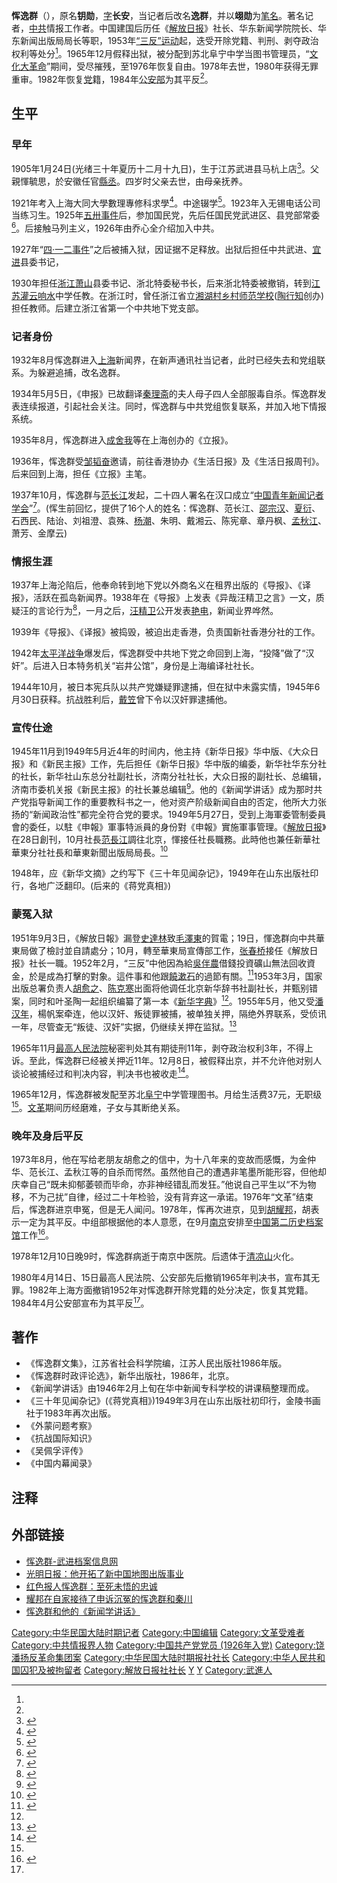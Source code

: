 {{Infobox_officeholder
| name = 恽逸群
| image name =恽逸群.jpg 
| width = 200
| zi = 長安
| Sex = 男
| party = 中国共产党
| Native place = 
| birth_name = 惲鑰勛
| date of birth = {{birth date|1905|1|24}}
| place of birth ={{QIN-CN}}[[江苏|江苏]][[武进县|武进县]]
| date of death ={{death date and age|1978|12|10|1905|1|24|}}
| place of death ={{PRC}}[[南京|南京]]
| spouse =
| educate =
| past =
*第一次国共合作后加入[[国民党|国民党]]，担任武进县党部常务委员。
*1926年加入中共。
*1930年担任[[浙江|浙江]][[萧山|萧山]]县委书记、浙北特委秘书长
*1932年8月进入[[上海|上海]]新声通讯社
*1935年8月进入上海《立报》
*1942年打入日本阵营内部，从事情报工作。
*1947年10月代理华东局宣传部长，后在山东济南任《新民主报》社长。
*1949年5月进入上海，负责上海《[[解放日报|解放日报]]》，担任社长。后历任华东新闻学院院长、华东新闻出版局局长。
*1951年后被打倒，遭到批判，并被下放至苏北[[阜宁|阜宁]]中学。
*1978年9月进入[[南京|南京]][[中国第二历史档案馆|中国第二历史档案馆]]工作。
}}
'''恽逸群'''（{{bd|1905年|1月24日|1978年|12月10日|catIdx=Y}}），原名'''钥勋'''，[[表字|字]]'''长安'''，当记者后改名'''逸群'''，并以'''翊勋'''为[[笔名|笔名]]。著名记者，[[中共|中共]]情报工作者。中国建国后历任《[[解放日报|解放日报]]》社长、华东新闻学院院长、华东新闻出版局局长等职，1953年[[三反运动|“三反”运动]]起，迭受开除党籍、判刑、剥夺政治权利等处分<ref name="武进档案信息网"/>。1965年12月假释出狱，被分配到苏北阜宁中学当图书管理员，“[[文化大革命|文化大革命]]”期间，受尽摧残，至1976年恢复自由。1978年去世，1980年获得无罪重审。1982年恢复[[中国共产党|党]]籍，1984年[[中华人民共和国公安部|公安部]]为其平反<ref name="惲逸群和他的《新聞學講話》"/>。

==生平==
===早年===
1905年1月24日(光绪三十年夏历十二月十九日)，生于江苏武进县马杭上店<ref name="武进档案信息网">{{cite web|url =http://www.wjda.gov.cn/ReadNews.asp?NewsID=584|title =恽逸群|accessdate =2009年5月29日|date =2004年3月31日|language =zh-hans|publisher =武进档案信息网|deadurl =yes|archiveurl =https://archive.is/20121130041959/http://www.wjda.gov.cn/ReadNews.asp?NewsID=584|archivedate =2012年11月30日}}</ref>。父親惲毓思，於安徽任官[[縣丞|縣丞]]。四岁时父亲去世，由母亲抚养。

1921年考入上海大同大學數理專修科求學<ref name="政治大學转引自中国新闻人网">{{cite web|url =http://www.chinanewsman.com/|title =惲逸群|accessdate =2009年6月1日|language =zh-hant|publisher =政治大學转引自中国新闻人网|archive-date =2020年4月30日|archive-url =https://web.archive.org/web/20200430141752/http://www.chinanewsman.com/|dead-url =no}}</ref>。中途辍学<ref>{{cite web|url =http://search.huaxia.com/s.jsp?iDocId=501008|title =惲逸群|accessdate =2009年5月31日|date =2003年11月26日|language =zh-hant|publisher =華夏經緯網|deadurl =yes|archiveurl =https://web.archive.org/web/20121019155748/http://search.huaxia.com/s.jsp?iDocId=501008|archivedate =2012年10月19日}}</ref>。1923年入无锡电话公司当练习生。1925年[[五卅事件|五卅事件]]后，参加国民党，先后任国民党武进区、县党部常委<ref>{{cite web|url =http://www.shtong.gov.cn/newsite/node2/node4429/node4432/node70704/node70707/userobject1ai49349.html|title =惲逸群|accessdate =2009年6月1日|language =zh-hans|publisher =上海地方志|archive-date =2019年4月15日|archive-url =https://web.archive.org/web/20190415132914/http://www.shtong.gov.cn/newsite/node2/node4429/node4432/node70704/node70707/userobject1ai49349.html|dead-url =no}}</ref>。后接触马列主义，1926年由乔心全介绍加入中共。

1927年“[[四·一二事件|四·一二事件]]”之后被捕入狱，因证据不足释放。出狱后担任中共武进、[[宜进|宜进]]县委书记，

1930年担任[[浙江|浙江]][[萧山|萧山]]县委书记、浙北特委秘书长，后来浙北特委被撤销，转到[[江苏|江苏]][[灌云|灌云]][[响水|响水]]中学任教。在浙江时，曾任浙江省立[[湘湖村乡村师范学校|湘湖村乡村师范学校]]([[陶行知|陶行知]]创办)担任教师。后建立浙江省第一个中共地下党支部。

===记者身份===
1932年8月恽逸群进入[[上海|上海]]新闻界，在新声通讯社当记者，此时已经失去和党组联系。为躲避追捕，改名逸群。

1934年5月5日，《申报》已故翻译[[秦理斋|秦理斋]]的夫人母子四人全部服毒自杀。恽逸群发表连续报道，引起社会关注。同时，恽逸群与中共党组恢复联系，并加入地下情报系统。

1935年8月，恽逸群进入[[成舍我|成舍我]]等在上海创办的《立报》。

1936年，恽逸群受[[邹韬奋|邹韬奋]]邀请，前往香港协办《生活日报》及《生活日报周刊》。后来回到上海，担任《立报》主笔。

1937年10月，恽逸群与[[范长江|范长江]]发起，二十四人署名在汉口成立“[[中国青年新闻记者学会|中国青年新闻记者学会]]”<ref>{{cite web|url =http://news.xinhuanet.com/zgjx/2007-01/08/content_5577902.htm|title =中国青年新闻工作者协会创始人之一恽逸群|accessdate =2009年5月29日|date =2007年1月8日|language =zh-hans|publisher =中国记协|archive-date =2007年11月11日|archive-url =https://web.archive.org/web/20071111114857/http://news.xinhuanet.com/zgjx/2007-01/08/content_5577902.htm|dead-url =no}}</ref>。(恽生前回忆，提供了16个人的姓名：恽逸群、范长江、[[邵宗汉|邵宗汉]]、[[夏衍|夏衍]]、石西民、陆诒、刘祖澄、袁殊、[[杨潮|杨潮]]、朱明、戴湘云、陈宪章、章丹枫、[[孟秋江|孟秋江]]、萧芳、金摩云)

===情报生涯===
1937年上海沦陷后，他奉命转到地下党以外商名义在租界出版的《导报》、《译报》，活跃在孤岛新闻界。1938年在《导报》上发表《异哉汪精卫之言》一文，质疑汪的言论行为<ref name="惲逸群和他的《新聞學講話》">{{cite web|url =http://news.xinhuanet.com/zgjx/2006-12/19/content_5507434.htm|title =惲逸群和他的《新聞學講話》|author =陳堅|accessdate =2009年6月1日|date =2006年12月19日|language =zh-hant|publisher =新华网转引自中國新聞研究中心|archive-date =2013年10月8日|archive-url =https://web.archive.org/web/20131008215702/http://news.xinhuanet.com/zgjx/2006-12/19/content_5507434.htm|dead-url =no}}</ref>，一月之后，[[汪精卫|汪精卫]]公开发表[[艳电|艳电]]，新闻业界哗然。

1939年《导报》、《译报》被捣毁，被迫出走香港，负责国新社香港分社的工作。

1942年[[太平洋战争|太平洋战争]]爆发后，恽逸群受中共地下党之命回到上海，“投降”做了“汉奸”。后进入日本特务机关“岩井公馆”，身份是上海编译社社长。

1944年10月，被日本宪兵队以共产党嫌疑罪逮捕，但在狱中未露实情，1945年6月30日获释。抗战胜利后，[[戴笠|戴笠]]曾下令以汉奸罪逮捕他。

===宣传仕途===
1945年11月到1949年5月近4年的时间内，他主持《新华日报》华中版、《大众日报》和《新民主报》工作，先后担任《新华日报》华中版的编委，新华社华东分社的社长，新华社山东总分社副社长，济南分社社长，大众日报的副社长、总编辑，济南市委机关报《新民主报》的社长兼总编辑<ref>{{cite web|url =http://www.sd.xinhua.org/news/2006-06/27/content_7368606.htm|title =前有恽逸群|accessdate =2009年5月29日|date =2006年6月27日|language =zh-hans|publisher =新华社山东分社转引[[光明日报|光明日报]]|deadurl =yes|archiveurl =https://archive.is/20130503161616/http://www.sd.xinhua.org/news/2006-06/27/content_7368606.htm|archivedate =2013年5月3日}}</ref>。他的《新闻学讲话》成为那时共产党指导新闻工作的重要教科书之一，他对资产阶级新闻自由的否定，他所大力张扬的“新闻政治性”都完全符合党的要求。1949年5月27日，受到上海軍委管制委員會的委任，以駐《申報》軍事特派員的身份對《申報》實施軍事管理。《[[解放日报|解放日报]]》在28日創刊，10月社長[[范長江|范長江]]調往北京，惲接任社長職務。此時他也兼任新華社華東分社社長和華東新聞出版局局長。<ref>{{cite journal|url =http://www.jfdaily.com/xwzt/news/2009/sz1_60393/13/200904/t20090407_596520.htm|title =老社长恽逸群，我们都尊称他为恽老|accessdate =2009年5月29日|author =姚守懿|date =2009年4月7日|language =zh-hans|publisher =解放日报社|deadurl =yes|archiveurl =https://archive.is/20130426184528/http://www.jfdaily.com/xwzt/news/2009/sz1_60393/13/200904/t20090407_596520.htm|archivedate =2013年4月26日}}</ref>

1948年，应《新华文摘》之约写下《三十年见闻杂记》，1949年在山东出版社印行，各地广泛翻印。(后来的《蒋党真相》)

===蒙冤入狱===
1951年9月3日，《解放日報》漏登[[史達林|史達林]]致[[毛澤東|毛澤東]]的賀電；19日，惲逸群向中共華東局做了檢討並自請處分；10月，轉至華東局宣傳部工作，[[张春桥|张春桥]]接任《解放日报》社长一職。1952年2月，“三反”中他因為給[[吳伴農|吳伴農]]借錢投資礦山無法回收資金，於是成為打擊的對象。這件事和他跟[[饒漱石|饒漱石]]的過節有關。<ref name="刘小清">{{cite journal|url =http://www.eywedu.com/Yanhuangchunqiu/yhcq2000/yhcq20000114.html|title =《解放日报》的“政治错误”与恽逸群的厄运|accessdate =2009年6月1日|author =刘小清|date =2000年第一期|language =zh-hans|publisher =[[炎黄春秋|炎黄春秋]]|quote =......饶漱石不问皂白，滥施淫威，成为[[张春桥|张春桥]]棒杀恽逸群的得力后台。恽逸群厄运难逃，一个“贪污”的罪名，再加上蓄意罗织的“包庇地主家庭”等，3月，他被开除党籍、降职、公开批判。|archive-date =2020年4月30日|archive-url =https://web.archive.org/web/20200430142103/http://www.eywedu.com/Yanhuangchunqiu/yhcq2000/yhcq20000114.html|dead-url =no}}</ref>1953年3月，国家出版总署负责人[[胡愈之|胡愈之]]、[[陈克寒|陈克寒]]出面将他调任北京新华辞书社副社长，并甄别错案，同时和叶圣陶一起组织编纂了第一本《[[新华字典|新华字典]]》<ref name="刘小清"/>。1955年5月，他又受[[潘汉年|潘汉年]]，楊帆案牵连，他以汉奸、叛徒罪被捕，被单独关押，隔绝外界联系，受侦讯一年，尽管查无“叛徒、汉奸”实据，仍继续关押在监狱。<ref name="共产党报人恽逸群多灾多难">{{cite journal |url =http://www.eywedu.com/Yanhuangchunqiu/yhcq2003/yhcq20030605.html |title =共产党报人恽逸群多灾多难 |accessdate =2009年5月31日 |author =韩兵 |date =2003年第六期 |language =zh-hans |publisher =[[炎黄春秋|炎黄春秋]] |archive-date =2020年4月30日 |archive-url =https://web.archive.org/web/20200430142043/http://www.eywedu.com/Yanhuangchunqiu/yhcq2003/yhcq20030605.html |dead-url =no }}</ref> 

1965年11月[[中华人民共和国最高人民法院|最高人民法院]]秘密判处其有期徒刑11年，剥夺政治权利3年，不得上诉。至此，恽逸群已经被关押近11年。12月8日，被假释出京，并不允许他对别人谈论被捕经过和判决内容，判决书也被收走<ref>{{cite book |url =http://blog.sina.com.cn/s/blog_48fe46d9010007k0.html |title =《文人的底气》——恽逸群：至死未悟的忠诚 |accessdate =2009年6月2日 |author =傅国涌 |date =2007年1月1日 |language =zh-hans |publisher =云南人民出版社 |isbn =9787222049352 |archive-date =2020年4月30日 |archive-url =https://web.archive.org/web/20200430141916/http://blog.sina.com.cn/s/blog_48fe46d9010007k0.html |dead-url =no }}</ref>。

1965年12月，恽逸群被发配至苏北[[阜宁|阜宁]]中学管理图书。月给生活费37元，无职级<ref name="共产党报人恽逸群多灾多难"/>。[[文革|文革]]期间历经磨难，子女与其断绝关系。

===晚年及身后平反===
1973年8月，他在写给老朋友胡愈之的信中，为十八年来的变故而感慨，为金仲华、范长江、孟秋江等的自杀而愕然。虽然他自己的遭遇非笔墨所能形容，但他却庆幸自己“既未抑郁萎顿而毕命，亦非神经错乱而发狂。”他说自己平生以“不为物移，不为己扰”自律，经过二十年检验，没有背弃这一承诺。1976年“文革”结束后，恽逸群进京申冤，但是无人闻问。1978年，恽再次进京，见到[[胡耀邦|胡耀邦]]，胡表示一定为其平反。中组部根据他的本人意愿，在9月[[南京|南京]]安排至[[中国第二历史档案馆|中国第二历史档案馆]]工作<ref>{{cite book |url =http://book.sina.com.cn/longbook/1092990447_huyaobang/19.shtml |title =胡耀邦与平反冤假错案 |accessdate =2009年5月29日 |author =[[戴煌|戴煌]] |date =2004年7月 |language =zh-hans |publisher =中国工人出版社 |archive-date =2005年4月7日 |archive-url =https://web.archive.org/web/20050407132112/http://book.sina.com.cn/longbook/1092990447_huyaobang/19.shtml |dead-url =no }}</ref>。

1978年12月10日晚9时，恽逸群病逝于南京中医院。后遗体于[[清凉山|清凉山]]火化。

1980年4月14日、15日最高人民法院、公安部先后撤销1965年判决书，宣布其无罪。1982年上海方面撤销1952年对恽逸群开除党籍的处分决定，恢复其党籍。1984年4月公安部宣布为其平反<ref name="惲逸群和他的《新聞學講話》"/>。

==著作==
*《恽逸群文集》，江苏省社会科学院编，江苏人民出版社1986年版。
*《恽逸群时政评论选》，新华出版社，1986年，北京。
*《新闻学讲话》由1946年2月上旬在华中新闻专科学校的讲课稿整理而成。
*《三十年见闻杂记》(《蒋党真相》)1949年3月在山东出版社初印行，金陵书画社于1983年再次出版。
*《外蒙问题考察》
*《抗战国际知识》
*《吴佩孚评传》
*《中国内幕闻录》

==注释==
{{reflist|2}}

==外部链接==
*[https://archive.is/20121130041959/http://www.wjda.gov.cn/ReadNews.asp?NewsID=584 恽逸群-武进档案信息网]
*[http://www.gmw.cn/01gmrb/2004-12/02/content_141937.htm 光明日报：他开拓了新中国地图出版事业]{{Wayback|url=http://www.gmw.cn/01gmrb/2004-12/02/content_141937.htm |date=20200430141908 }}
*[http://blog.sina.com.cn/s/blog_48fe46d9010007k0.html 红色报人恽逸群：至死未悟的忠诚]{{Wayback|url=http://blog.sina.com.cn/s/blog_48fe46d9010007k0.html |date=20200430141916 }}
*[http://book.sina.com.cn/longbook/1092990447_huyaobang/19.shtml 耀邦在自家接待了申诉沉冤的恽逸群和秦川]{{Wayback|url=http://book.sina.com.cn/longbook/1092990447_huyaobang/19.shtml |date=20050407132112 }}
*[http://news.xinhuanet.com/zgjx/2006-12/19/content_5507434.htm 恽逸群和他的《新闻学讲话》]{{Wayback|url=http://news.xinhuanet.com/zgjx/2006-12/19/content_5507434.htm |date=20131008215702 }}

{{毗陵惲氏}}
{{DEFAULTSORT:Y惲}}
[[Category:中华民国大陆时期记者|Category:中华民国大陆时期记者]]
[[Category:中国编辑|Category:中国编辑]]
[[Category:文革受难者|Category:文革受难者]]
[[Category:中共情报界人物|Category:中共情报界人物]]
[[Category:中国共产党党员_(1926年入党)|Category:中国共产党党员 (1926年入党)]]
[[Category:饶潘扬反革命集团案|Category:饶潘扬反革命集团案]]
[[Category:中华民国大陆时期报社社长|Category:中华民国大陆时期报社社长]]
[[Category:中华人民共和国囚犯及被拘留者|Category:中华人民共和国囚犯及被拘留者]]
[[Category:解放日报社社长|Category:解放日报社社长]]
[[Category:惲姓|Y]]
[[Category:毗陵惲氏|Y]]
[[Category:武進人|Category:武進人]]